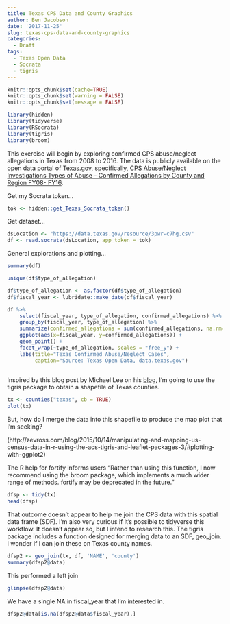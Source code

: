 ```yaml
---
title: Texas CPS Data and County Graphics
author: Ben Jacobson
date: '2017-11-25'
slug: texas-cps-data-and-county-graphics
categories:
  - Draft
tags:
  - Texas Open Data
  - Socrata
  - tigris
---
```

```r
knitr::opts_chunk$set(cache=TRUE)
knitr::opts_chunk$set(warning = FALSE)
knitr::opts_chunk$set(message = FALSE)
```

```r
library(hidden)
library(tidyverse)
library(RSocrata)
library(tigris)
library(broom)
```

This exercise will begin by exploring confirmed CPS abuse/neglect allegations in Texas from 2008 to 2016. The data is publicly available on the open data portal of [Texas.gov](https://data.texas.gov/), specifically, [CPS Abuse/Neglect Investigations Types of Abuse - Confirmed Allegations by County and Region FY08- FY16](https://data.texas.gov/Social-Services/CPS-Abuse-Neglect-Investigations-Types-of-Abuse-Co/9qeb-ewj9).  

Get my Socrata token...
```r
tok <- hidden::get_Texas_Socrata_token()
```

Get dataset... 
```r
dsLocation <- "https://data.texas.gov/resource/3pwr-c7hg.csv"
df <- read.socrata(dsLocation, app_token = tok)
```

General explorations and plotting...
```r
summary(df)
```

```r
unique(df$type_of_allegation)
```

```r
df$type_of_allegation <- as.factor(df$type_of_allegation)
df$fiscal_year <- lubridate::make_date(df$fiscal_year)
```

```r
df %>%
    select(fiscal_year, type_of_allegation, confirmed_allegations) %>%
    group_by(fiscal_year, type_of_allegation) %>%
    summarize(confirmed_allegations = sum(confirmed_allegations, na.rm=TRUE)) %>%
    ggplot(aes(x=fiscal_year, y=confirmed_allegations)) +
    geom_point() + 
    facet_wrap(~type_of_allegation, scales = "free_y") +
    labs(title="Texas Confirmed Abuse/Neglect Cases",
         caption="Source: Texas Open Data, data.texas.gov")
    
```



Inspired by this blog post by Michael Lee on his [blog](http://www.mikelee.co/posts/), I'm going to use the tigris package to obtain a shapefile of Texas counties.

```r
tx <- counties("texas", cb = TRUE)
plot(tx)
```


But, how do I merge the data into this shapefile to produce the map plot that I'm seeking?

(http://zevross.com/blog/2015/10/14/manipulating-and-mapping-us-census-data-in-r-using-the-acs-tigris-and-leaflet-packages-3/#plotting-with-ggplot2)

The R help for fortify informs users "Rather than using this function, I now recommend using the broom package, which implements a much wider range of methods. fortify may be deprecated in the future."

```r
dfsp <- tidy(tx)
head(dfsp)
```

That outcome doesn't appear to help me join the CPS data with this spatial data frame (SDF). I'm also very curious if it's possible to tidyverse this workflow. It doesn't appear so, but I intend to research this. The tigris package includes a function designed for merging data to an SDF, geo_join. I wonder if I can join these on Texas county names.
```r
dfsp2 <- geo_join(tx, df, 'NAME', 'county')
summary(dfsp2@data)
```

This performed a left join
```r
glimpse(dfsp2@data)
```

We have a single NA in fiscal_year that I'm interested in.
```r
dfsp2@data[is.na(dfsp2@data$fiscal_year),]
```

